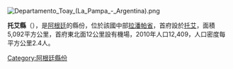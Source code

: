 [[Image:Departamento_Toay_(La_Pampa_-_Argentina).png|right]]
{{Coord|36|40|25|S|64|22|47|W|display=title}}

'''托艾縣'''（{{lang-es|Departamento Toay}}），是[[阿根廷|阿根廷]]的縣份，位於該國中部[[拉潘帕省|拉潘帕省]]，首府設於[[托艾|托艾]]，面積5,092平方公里，首府東北面12公里設有機場，2010年人口12,409，人口密度每平方公里2.4人。

{{Argentina-geo-stub}}
[[Category:阿根廷縣份|Category:阿根廷縣份]]